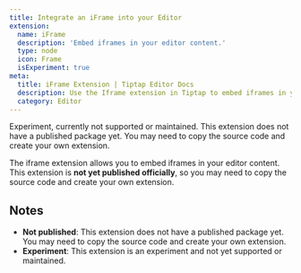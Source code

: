 ```yaml
---
title: Integrate an iFrame into your Editor
extension:
  name: iFrame
  description: 'Embed iframes in your editor content.'
  type: node
  icon: Frame
  isExperiment: true
meta:
  title: iFrame Extension | Tiptap Editor Docs
  description: Use the Iframe extension in Tiptap to embed iframes in your editor content. Learn more in our docs!
  category: Editor
---
```



<Callout variant="warning" title="Experiment" hasCalloutAfter>

Experiment, currently not supported or maintained. This extension does not have a published package yet. You may need to copy the source code and create your own extension.

</Callout>

The iframe extension allows you to embed iframes in your editor content. This extension is **not yet published officially**, so you may need to copy the source code and create your own extension.

<CodeDemo path="/Experiments/Embeds" />

## Notes

- **Not published**: This extension does not have a published package yet. You may need to copy the source code and create your own extension.
- **Experiment**: This extension is an experiment and not yet supported or maintained.
